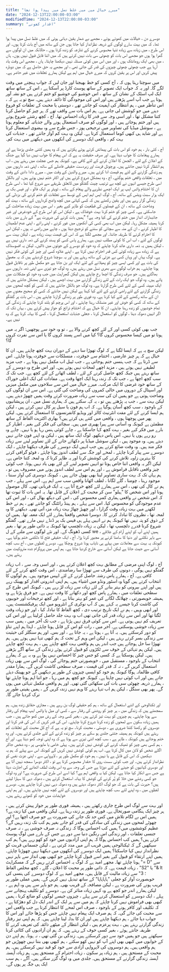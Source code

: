 ```yaml
---
title: "میرے خیال میں میں غلط نسل میں پیدا ہوا تھا"
date: "2024-12-13T22:00:00-03:00"
modifiedTime: "2024-12-13T22:00:00-03:00"
summary: "اقدار کھونے"
---
```


دوسرے دن ، خیالات میں کھوئے ہوئے ، مجھے بے شمار یقین دہانی ہوئی کہ میں غلط نسل میں پیدا ہوا تھا۔ کہ میں بہت سارے لوگوں کے ذریعہ نظرانداز کیا جاتا ہوں جن کے ساتھ میں آج بات کرتا ہوں۔ اور اس طرح ، میں زیادہ سے زیادہ تنہا محسوس کرنے کے تنازعہ کو زندہ کرتا ہوں ، حالانکہ میں ان لوگوں سے گھرا ہوا ہوں جو مجھے اس بات کو چھوٹی سی بات نہیں کرتے ہیں کہ میں اتنا قابل قبول نہیں ہوں۔ ہاں ، میں بھی ایک رومانٹک ہوں ، اور میں اس میں کوئی مسئلہ نہیں دیکھنا چاہتا۔ ہاں ، مجھے اس وقت یاد آرہا ہے جب چھوٹی چھوٹی چیزوں کی قدر کی جاتی تھی ، اور مجھے یہ حق حاصل ہے کہ میں دوبارہ پیش کریں اور اس پر یقین کروں کہ میرے خیال میں اہم ہے لیکن ہمارے تعلقات میں غیر حاضر ہے۔

میں سوچتا رہتا ہوں کہ ، آج کسی کو خط بھیجنا اور جان لیں کہ جواب پہنچنے میں وقت لگے گا۔ اور یہ کہ جواب ایک تصویر کے ساتھ پوسٹ کارڈ پر آسکتا ہے ، اس کے ساتھ ساتھ ایک لپ اسٹک کے نشان کے ساتھ ، اس خوشبو کی خوشبو کو ختم کرتے ہیں جو نشہ آور ہوتا ہے جب آپ اسے پڑھتے ہیں اور اس کی موجودگی کا ذائقہ دیتے ہیں۔ سچ تو یہ ہے کہ ، اس تناظر میں ، ہم انتظار کی اہمیت کو جانتے تھے ، دوستی یا محبت کے تعلقات کو فروغ دینے میں جو کوشش لی جاتی ہے۔ ہم اس بات سے واقف تھے کہ ہر چیز کو حاصل کرنا کتنا مشکل تھا ، اور اسی وجہ سے قدر کا زیادہ احساس تھا۔ آج ، کچھ رشتے شروع ہوتے ہیں اور ختم ہوجاتے ہیں ، اور لوگوں کو صرف استعمال ہونے والے جذباتیہ کو معلوم ہوتا ہے ، سوشل میڈیا کی تصاویر میں ترجیحی پوز ، جس طرح سے وہ بیضوی استعمال کرتا ہے اور شاید ہی کبھی کوما استعمال کرتا ہے۔ لیکن وہ بہت کم آواز جانتے تھے ، جذبات کی بہت کم ، واقعی ایک دوسرے کی آنکھوں میں دیکھنے میں بہت کم۔

آج ، کئی بار ، ہم خود کو اس بات کی پیمائش کرتے ہوئے پکڑتے ہیں کہ وہ ہمیں کتنی جلدی پڑھتا ہے اور ہمارے پیغامات کا جواب دیتا ہے۔ اور صرف حقیقت یہ ہے کہ اس پیغام کا جواب نہیں دیا گیا ہے جنگ کے اعلان کے لئے ، الجھن کا اعلان کرنے کے لئے کافی ہے۔ کیونکہ ہم جس عجلت میں رہتے ہیں ، اب ہم انتظار کرنا نہیں جانتے ہیں۔ ورچوئل قربت اور زبردست حقیقی فاصلے کے ساتھ ، اپنی ذمہ داریوں میں ہم زندگی گزارنے کے لئے ہم قیمت ادا کرتے ہیں۔
میرے والدین کے وقت میں ، میرے دادا دادی کے وقت میں ، تعلقات واقعی ختم ہوگئے۔ آج ، وہ بمشکل شروع کرتے ہیں اور اکثر ختم نہیں ہوتے ہیں۔ اور بالکل اسی طرح جیسے انہوں نے کچھ بے ترتیب چیٹ گفتگو میں لاتعلق طریقے سے شروع کیا تھا ، اسی طرح ان کا اختتام واٹس ایپ پر ایک اچھے نظریے والے پیغام کے ساتھ ، ٹویٹر پر ایک فالو ، اور فیس بک پر ایک ہزار سبٹ ویٹس کے ساتھ۔ آج ، لوگ ایس ایم ایس کے توسط سے تعلقات کو ختم کرنے کی بزدلی کی زندگی گزار رہے ہیں اور یقین رکھتے ہیں کہ کسی کہانی میں کچھ واضح کرداروں کے ساتھ ، بہت کم وضاحت کے ساتھ ، ان کے فیصلوں کی قطعیت کو ظاہر کیے بغیر ، اس میں بہت زیادہ مداخلت کی جاسکتی ہے۔ کسی چیز کو ختم کرنا بہت خوفناک ہے ، لیکن اس کو اس طرح کے خودغرض اور غیر جانبدارانہ انداز میں ختم کرنے کی کیا وجہ ہے؟ "ہمیں بات کرنے کی ضرورت ہے" کے بارے میں بات کرنا ہمیشہ مشکل رہا۔ لیکن میں اب بھی کسی کی آنکھوں میں غور کرنے ، اپنی رائے ، اپنی عدم اطمینان کا اظہار کرنے ، ان کے منہ سے سچائی کو سننے کو ترجیح دیتا ہوں ، چاہے میں راضی نہ ہوں ، لیکن اس کا احترام کرنے کا طریقہ جاننا۔ اور مجھے لگتا ہے کہ اس کی قیمت بہت زیادہ ہے ، لیکن بہت سے لوگوں کے لئے ، اب اس کا کوئی مطلب نہیں ہے۔
ہمارے پاس کسی کو پسند کرنے کی ذمہ داری نہیں ہے ، لیکن ہمیں یہ ذمہ داری عائد کرنا چاہئے کہ وہ خود کو دوسرے کے جوتوں میں ڈالیں۔ لیکن یہ افسوسناک ہے کہ زیادہ سے زیادہ کوئی کس قدر احترام نہیں کرتا ہے ، اپنے علاوہ کسی اور چیز کی کوئی فکر نہیں ہے۔ لوگ یہاں اور وہاں کسی بے عزتی کے ساتھ رہتے ہیں اور یہ سوچنا شروع کردیتے ہیں کہ یہ معمول کی بات ہے اور کسی ایسی چیز کو پھیلانے کے لئے ایک اور بن جاتا ہے جو مکمل طور پر ناقابل قبول ہونا چاہئے۔ ہم خراب لوگوں سے بھری نسل میں رہتے ہیں۔ وہ لوگ جو تیزی سے اپنی ذمہ داریوں سے بھاگتے ہیں۔ جو صرف زندگی کا اچھا رخ چاہتے ہیں لیکن گھبراہٹ میں جب وہ خود کو مشکلات میں پاتے ہیں۔ وہ لوگ جو ایک رات کے لئے زندگی گزارنے میں بہت اچھے ہیں ، لیکن بمشکل جانتے ہیں کہ ایک مہینہ کسی کے لئے کس طرح گزارنا ہے۔ وہ لوگ جو بالکل جانتے ہیں کہ کسی کو کچھ لمحوں میں زندگی گزارنے کے لئے راضی کرنے کے لئے کیا کہنا ہے لیکن نہیں جانتے کہ کسی کو صحیح معنوں میں ان کے ساتھ رکھنے کے لئے کیا کرنا ہے۔ وہ فوری طور پر زندگی گزارنا چاہتے ہیں ، اس بات پر گفتگو کے ساتھ کہ کسی کو خوش اور غیر منسلک رہنا چاہئے ، اور اس پرچم کو بلند کرنا چاہئے کہ زندگی کی تمام خوشیوں کو زندہ رہنا چاہئے۔ ان کا خیال ہے کہ اختتام ذرائع کو جواز پیش کرتے ہیں ، یہاں تک کہ اگر انہیں دھوکہ دینا ، لوگوں کو استعمال کرنا ، جعلی جذبات استعمال کرنا ، کسی کا بہانہ کرنا ہے کہ وہ نہیں ہے۔

جب بھی کوئی کسی اور کے لئے کچھ کرنے والا ہے ، تو وہ خود سے پوچھیں: اگر یہ میں ہوتا تو میں کیسا محسوس کروں گا؟ کیا میں اسے پسند کروں گا یا اس سے نفرت کروں گا؟

لیکن سچ یہ ہے کہ ایسا لگتا ہے کہ لوگ تھوڑا سا دینے کے دوران بہت کچھ چاہتے ہیں۔ ان کا خیال ہے کہ ہر چیز عارضی ، اختتام سے خوفزدہ ، منسلکات سے خوفزدہ ہونا چاہئے۔ اس سے ڈرتا ہے کہ جب ہنسی ختم ہوجاتی ہے ، جب ٹیبل اب مکمل نہیں ہوتا ہے ، جب مزید لطیفے نہیں ہوتے ہیں ، مزید اچھے لمحات نہیں ہوتے ہیں۔ اور اس طرح وہ دوسرے کے ساتھ رہتے ہیں جبکہ کچھ حاصل کرنے کے لئے ، لطف اٹھانے کے لئے کچھ ہے۔ جب تک کہ سب کچھ اچھا ہے ، جب تک کہ زندہ رہنا ایک اچھا وقت ہے۔ مفادات کی ایک اعلی خوراک کے ساتھ خود غرضی کا ایک مرکب۔ میرے خیال میں اس سے سلاخوں میں مکمل میزیں اور اسپتال کے دوروں میں خالی کمروں کی وضاحت کی گئی ہے۔ اس سے ان لوگوں کی وضاحت ہوتی ہے جو ہمیں ان کی سب سے زیادہ ضرورت کرتے وقت ہمیں چھوڑ دیتے ہیں۔
لیکن بہت سے ، جب یہ پڑھتے ہیں تو ، یہ کہہ سکتے ہیں کہ ہماری نسل میں ، ان پریشانیوں کے باوجود ، سب کچھ آسان ہوگیا ہے۔ کہ اب ہم فون یا سیل پر کال نہیں کرتے ہیں ، لیکن ہم ایسا کرنے کے لئے مفت انٹرنیٹ کالز اور ویڈیو کانفرنسوں کا استعمال کرتے ہیں۔ لیکن پھر میں پوچھتا ہوں ، واقعی میں کتنے ہی کرتے ہیں؟ بھاری اکثریت الفاظ کے ساتھ مطمئن ہے کیونکہ وہ آسانی سے ہیرا پھیری میں ہیں۔ سچائی کی فکر کیے بغیر ، اظہار کے بارے میں فکر کیے بغیر ، بہت کچھ کہا جاسکتا ہے ، چاہے کوئی ہنس رہا ہو یا نہیں۔ چاہے وہ رو رہے ہوں یا نہیں۔ آس پاس دیکھو۔ لوگ ایک ساتھ ہیں ، لیکن وہ اپنے فون جانے نہیں دیتے ہیں۔ وہ موجود ہیں ، لیکن سوشل میڈیا پر دکھائے جانے کے لئے تصاویر لینے سے زیادہ فکر مند ہیں۔ وہ وقت ضائع کرتے ہیں جب انہیں ایک دوسرے کی طرف دیکھنا چاہئے ، ایک دوسرے سے پیار کرنا چاہئے ، لمحے اور جگہ سے لطف اندوز ہونا چاہئے ، فوٹو گرافی کرنے کا بہترین زاویہ تلاش کرنے کی کوشش کرنا اور یہ ظاہر کرنا کہ وہ لمحہ کتنا خاص ہے۔ لیکن اگر یہ واقعی اتنا خاص ہوتا تو انہیں تصویر لینے کے لئے بھی یاد نہیں ہوتا۔ جب کوئی چیز واقعی ناقابل فراموش ہے ، اور ہم اس سے لطف اندوز ہونے میں مصروف ہیں تو ، ہم یہاں تک کہ بہت ساری تصاویر لینا بھی بھول جاتے ہیں ، کیونکہ دوسری کی آواز سننا ، موجود رہنا ، چومنا ، گلے لگانا ، لطف اٹھانا واقعی سب سے اہم ہے۔
اس سے پہلے ، جب ہم نے کال کی تھی ، اس سے ہمارے لئے کچھ خرچ آتا ہے۔ یہ ایک قربانی تھی۔ کال موصول ہونا اور اس شخص کا "ہیلو" سن کر محبت کے اعلان کے قابل تھا۔ یہ اس بات کا ثبوت تھا کہ اس شخص نے واقعی ہماری کمی محسوس کی ، اس کی دیکھ بھال کی ، اور اس کی عدم موجودگی کو محسوس کیا۔ اس سے پہلے ، ہم ہینڈ رائٹنگ کو جانتے تھے ، ہم نے خط لکھنے میں بہت زیادہ وقت گزارا ، اور چھیڑ چھاڑ بہت زیادہ مزہ آتی تھی۔ دیکھنے کا وہ لمحہ تھا ، نظروں کا تبادلہ کرنے کا۔ دوسرا شخص واقعتا ہمارے لئے ایک معمہ تھا۔ ہمیں ان کے ذوق کو پتہ نہیں تھا کیونکہ ہم نے انہیں پہلے ہی فیس بک پر ڈنڈے نہیں مارے تھے۔ گفتگو شروع کرنا قدرے دلچسپ تھا ، لیکن یہ زیادہ دلچسپ تھا کیونکہ یہ ذاتی طور پر تھا ، بغیر کسی ڈھونگ کے۔ اور نئے لوگوں سے ملنے کے ل we ، ہمیں اپنے آپ کو اپنے آرام کے علاقے سے باہر نکلنے اور دنیا کا سامنا کرنے پر مجبور کرنا پڑا۔ آج ، ایک حقیقی فتح کا دلکشی ختم ہوگیا ہے۔ کیونکہ یہ بہت سے معاملات میں پہلے ہی نایاب ہونا شروع ہوچکا ہے۔ دوسرے لفظوں میں ، آج سب کچھ آسانی سے جیت جاتا ہے لیکن آسانی سے خارج کردیا جاتا ہے۔ ہم آپس میں پروگرام شدہ متروکیت میں رہتے ہیں۔

آج ، لوگ اپنی مرضی کے مطابق بہت کچھ اعلان کرتے ہیں ، اور اسی وجہ سے ، اب زیادہ گفتگو نہیں ہوگی ، دونوں کی طرف سے تھوڑا سا رضامندی ، اس وقت کچھ کرنے کے لئے کافی ہے۔ آج ، ہمارے پاس رشتہ حاصل کرنے کے لئے ایپس موجود ہیں۔ ہم لوگوں کا انتخاب کرتے ہیں گویا وہ اسٹور ونڈو میں اشیاء ہیں۔ ہم اپنی اندرونی اقدار کو پھینک رہے ہیں اور اپنے بیرونی کو بہتر بنانے کے لئے زیادہ سے زیادہ لڑ رہے ہیں ، کیونکہ اس طرح کے سطحی تعلقات میں ، ہمارے پاس کچھ اور دکھانے کا وقت نہیں ہے۔ جو فرق پڑتا ہے وہ ہمیشہ خوبصورتی ، چھلانگ لگانے کی عمر کو بہتر بناتا ہے ، اور کچھ ترجیحات اور خوبیوں کی کاشت کرنا جیسے یہ کہتے ہیں کہ آپ نوکری کے انٹرویو میں ایک پرفیکشنسٹ ہیں۔ اور ابھی وہیں ، ہم نے ایک تاریخ ترتیب دی ، کچھ الفاظ کا تبادلہ کیا ، اور جو زیادہ وقت لگتا تھا اور اس سے زیادہ قدر کی جاتی تھی اب وہ بہت جلد حاصل کرلیتا ہے اور اس کی تعریف کم نہیں ہوتی ہے۔ اس سے کوئی فرق نہیں پڑتا ہے ، جب تک آخر میں ، ہمیں سب سے زیادہ خوشی ہوسکتی ہے۔ آخر میں ، رات کو اس کے قابل ہونا چاہئے ، لہذا ہم اپنے تناؤ کو دور کرسکتے ہیں۔ یہ آتا ہے ، ہوتا ہے ، یہ جاتا ہے ، اور بس۔
اور ہم سنگلز کی حیثیت سے زندگی بسر کرتے رہتے ہیں ، لیکن اس وہم کے تحت کہ ہم کبھی تنہا نہیں ہوتے ہیں۔ ہم تھوڑا سا حل ہوجاتے ہیں جب اندر ہی ہم واقعی بہت کچھ چاہتے ہیں ، ہم بہت کچھ چاہتے ہیں۔ لیکن ہم تنہائی کے خوف سے ٹکڑوں کو قبول کرتے ہوئے زندگی کے ساتھ آگے بڑھتے ہیں۔ لیکن ہوسکتا ہے کہ کسی کو جس چیز کا احساس نہیں ہوا ہے وہ یہ ہے کہ ہمارے انتخاب کے باوجود ، مستقبل میں ، خوبصورتی ختم ہوجائے گی ، لوگ اس سے بھی زیادہ استعمال کریں گے ، نہ کہ قدر کی قیمت ، صرف سطحی کاشت کریں گے۔ ہمارا مقدر کافی ظالمانہ ہوگا کیونکہ ہم خود کو ایسی چیزوں کے طور پر دیکھیں گے جو پھینک دیئے جاتے ہیں اور اب کوئی نہیں چاہتا ہے۔ کیونکہ جو کچھ ہم میں رہا ، جو اتنا اہم ہونا چاہئے تھا ، ہمارے ذریعہ چھوٹی سی بات کی سکھائی گئی تھی۔ اور ہم واقعی مکمل تنہائی میں ہوں گے۔ پھر بھی سنگل ، لیکن ہم اب تنہا رہنے کا وہم نہیں زندہ کریں گے ، ہمیں یقینی طور پر ترک کردیا جائے گا۔

اور ٹکنالوجی کے اتنے استعمال کے ساتھ ، ہم کم حقیقی لوگ بن رہے ہیں ، مجازی حقائق زندہ ہیں۔ ہم سمجھتے ہیں کہ زندگی میں ، ہر چیز کو روشنی کی رفتار سے ، کسی ای میل یا واٹس ایپ پیغام کی رفتار سے ہونا چاہئے۔ ہم چیزوں کو بہت تیز کرتے ہیں ، بغیر کسی وجہ کے رش میں کھو جاتے ہیں ، جب ہمیں زیادہ سکون سے لمحوں کو زندہ کرنا شروع کرنا چاہئے۔ اس کی قدر کریں کہ اس کی قدر کرنا اور دوسروں کو رکھنا کتنا ضروری ہے ، دوستی ، محبت کرنا۔
سچ تو یہ ہے کہ آج کل محبت کے تعلقات کم رہتے ہیں کیونکہ ہم ہمیشہ جتنی جلدی ہو سکے ہر چیز کو زندہ کرنے کے لئے جلدی کرتے ہیں۔ اور وہ ختم ہوجاتے ہیں کیونکہ ، ظاہر ہے ، سب کچھ اتنی تیزی سے ہوتا ہے کہ وہ اپنی توجہ کھو دیتا ہے۔ اور آج ، ہم کسی بھی چیز کو ٹھیک کرنے کی کوشش نہیں کرتے ہیں۔ پہلی خامی یا مایوسی پر ، وہ شخص جاکر اگلے شخص کو لائن میں کال کرتا ہے۔ اب ہم کوئی کوشش نہیں کریں گے کیونکہ اس سے پہلے کہ ہم یہ دیکھیں کہ اس کے قابل ہے یا نہیں ، ہم خود کو مکمل طور پر ، لاپرواہی سے ، اپنی عزت نفس کو نظرانداز کرتے ہیں۔ اور جب کوئی سست روی کا حقدار محسوس کرتا ہے تو ، اکثر دوسرا سمجھ نہیں آتا ہے اور دوسری کہانیوں کو جینے کے لئے دوڑتا ہے جس کی وجہ سے وہ اس وقت لطف اٹھانے کی اجازت دیتا ہے جس سے انکار کیا جاتا ہے۔ لیکن کیا یہ واقعی اہم ہے؟ کیا اسے اس طرح کی ضرورت ہے؟ اور وہ لوگ جو کسی رشتے میں خلا کو پُر کرنے کی کوشش کا بہانہ استعمال کرتے ہیں ، دھوکہ دہی کا سہارا لیتے ہیں؟ حیرت کی بات ہے کہ جو لوگ اکثر دھوکہ دیتے ہیں وہ دھوکہ دہی نہیں کرنا چاہتے ہیں۔ دوسرے لفظوں میں ، وہ اپنے لئے سب کچھ چاہتے ہیں اور دوسروں کے لئے کچھ نہیں چاہتے ہیں۔ اور ہم اپنی خواہشات میں خود کو کھوتے رہتے ہیں۔

اور بہت سے لوگ اس طرح جاری رکھتے ہیں ، ہمیشہ فوری طور پر جواز پیش کرتے ہیں ، ہر چیز ایک ہنگامی صورتحال ہے۔ فوری طور پر زندہ رہنا ہے۔ لیکن واقعی میں کیا زندہ ہے؟ ہمیں اس بے لگام تلاش میں کس حد تک جانے کی ضرورت ہے جو صرف اچھا ہے؟ اور چھوٹے لمحوں میں زندگی کی سادگی کی قدر کو جانے بغیر ہم کب تک زندہ رہیں گے؟ عظیم کوششوں میں؟ ہمیں کب احساس ہوگا کہ زندگی نہ صرف خوشی ہے ، نہ صرف جنسی تعلقات ، اور زندگی اس رنگین دنیا سے دور ہے جس کے بارے میں لوگ پوسٹ کرتے ہیں؟ ہمیں کب احساس ہوگا کہ ہم اپنی آزادیوں میں خود کو کھو رہے ہیں؟ ہم کب سیکھیں گے کہ ٹیکنالوجی ہمیں قریب آنے میں مدد کرتی ہے ، لیکن جسمانی قربت کو نظرانداز نہیں کیا جاسکتا؟ ہمیں ایک دوسرے کی آنکھوں میں دیکھنا نہیں چھوڑنا چاہئے۔ ہمیں اپنے ارتقاء کو قبول کیے بغیر اسے قبول کرنا چاہئے جو کبھی بھی انداز سے باہر نہیں ہونا چاہئے تھا۔
مجھے امید ہے کہ لوگ یہ احساس کرتے رہیں گے کہ مسکراہٹ "= D" سے زیادہ قیمت ہے۔ کہ ذاتی طور پر محبت کا اعلان ، گلے ، کچھ مخلص الفاظ ، "S2" یا "& lt ؛ 3" سے زیادہ مالیت کے قابل ہیں۔ مجھے امید ہے کہ لوگ دوسرے کی ہنسی کی خوبصورت آواز کو جعلی "ہاہاہاہا" کے ساتھ تبدیل نہیں کریں گے۔ ہمیں عملی طور پر قریب ہونے کی ضرورت ہے ، لیکن مصافحہ کے قریب بھی۔ ہم جو باہر سے ہیں وہ اہم ہے ، لیکن ہمارے اندر جو کچھ ہے وہ کہیں زیادہ متاثر کن ہے۔ دوسرے کو تکلیف پہنچانے سے پہلے ، ایک دوسرے کو استعمال کرنے سے پہلے ، چیزوں جیسے لوگوں کو ضائع کرنا ، ہمیں کبھی بھی فراموش نہیں کرنا چاہئے کہ ہم میں سے ہر ایک کے اندر ایک دل کو دھڑکتا ہے ، کہ تکلیف اور کافر ہونے کے باوجود ، صرف اس لمحے کا انتظار کرتا ہے جب واقعی اس سے محبت کی جائے گی۔ کہ ہم صرف ایک پیغام نہیں چاہتے جس کو پڑھا جائے اور اس کا جواب دیا جائے ، ہم دیکھنا چاہتے ہیں اور ان کا بدلہ لینا چاہتے ہیں۔ کہ ہم اپنی تیز رفتار زندگی گزارتے رہتے ہیں ، بہت پرعزم ہیں ، لیکن انتظار کے میٹھے ذائقہ کی تعریف کرنے کا طریقہ جانتے ہوئے ، بغیر کسی خوف کے رہتے ہیں۔ کہ ہم ان آزادیوں کی کٹائی کرنا سیکھتے ہیں جو ہمیں خود سے دور کرسکتے ہیں۔ زندگی بن گئی تھی ، نہ ہونا۔ ہم اپنے دن کے خوابوں میں کبھی بھی اپنے آپ کو نہیں کھو سکتے ، ہم کبھی بھی بننا نہیں چھوڑیں جو ہم واقعی ہیں۔ ہم دوسروں کی لاپرواہی آزادی سے خود کو قید نہیں کرسکتے ہیں۔ ہم محبت کے مستحق ہیں ، ہم زیادہ پر سکون ، زیادہ احترام کے مستحق ہیں۔ ہم زیادہ آہستہ آہستہ زندگی گزارنے کے مستحق ہیں۔ جلدی میں وہ لوگ گزر سکتے ہیں۔ آگے ، ہم سب ایک ہی جگہ پر ہوں گے۔